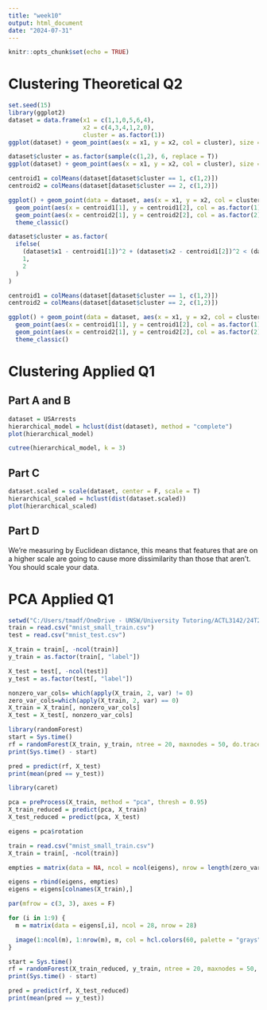 ---
title: "week10"
output: html_document
date: "2024-07-31"
---

```{r setup, include=FALSE}
knitr::opts_chunk$set(echo = TRUE)
```

# Clustering Theoretical Q2

```{r theo_q2}
set.seed(15)
library(ggplot2)
dataset = data.frame(x1 = c(1,1,0,5,6,4),
                     x2 = c(4,3,4,1,2,0),
                     cluster = as.factor(1))
ggplot(dataset) + geom_point(aes(x = x1, y = x2, col = cluster), size = 2.5) + theme_classic()

dataset$cluster = as.factor(sample(c(1,2), 6, replace = T))
ggplot(dataset) + geom_point(aes(x = x1, y = x2, col = cluster), size = 2.5) + theme_classic()

centroid1 = colMeans(dataset[dataset$cluster == 1, c(1,2)])
centroid2 = colMeans(dataset[dataset$cluster == 2, c(1,2)])

ggplot() + geom_point(data = dataset, aes(x = x1, y = x2, col = cluster), size = 2.5) + 
  geom_point(aes(x = centroid1[1], y = centroid1[2], col = as.factor(1)), shape = "x", size = 8) + 
  geom_point(aes(x = centroid2[1], y = centroid2[2], col = as.factor(2)), shape = "x", size = 8) +
  theme_classic()

dataset$cluster = as.factor(
  ifelse(
    (dataset$x1 - centroid1[1])^2 + (dataset$x2 - centroid1[2])^2 < (dataset$x1 - centroid2[1])^2 + (dataset$x2 - centroid2[2])^2,
    1,
    2
  )
)

centroid1 = colMeans(dataset[dataset$cluster == 1, c(1,2)])
centroid2 = colMeans(dataset[dataset$cluster == 2, c(1,2)])

ggplot() + geom_point(data = dataset, aes(x = x1, y = x2, col = cluster), size = 2.5) + 
  geom_point(aes(x = centroid1[1], y = centroid1[2], col = as.factor(1)), shape = "x", size = 8) + 
  geom_point(aes(x = centroid2[1], y = centroid2[2], col = as.factor(2)), shape = "x", size = 8) +
  theme_classic()

```

# Clustering Applied Q1

## Part A and B

```{r clust_app_q1ab}
dataset = USArrests
hierarchical_model = hclust(dist(dataset), method = "complete")
plot(hierarchical_model)

cutree(hierarchical_model, k = 3)
```

## Part C

```{r clust_app_q1c}
dataset.scaled = scale(dataset, center = F, scale = T)
hierarchical_scaled = hclust(dist(dataset.scaled))
plot(hierarchical_scaled)
```

## Part D

We're measuring by Euclidean distance, this means that features that are on a higher scale are going to cause more dissimilarity than those that aren't. You should scale your data.

# PCA Applied Q1

```{r pca_q1}
setwd("C:/Users/tmadf/OneDrive - UNSW/University Tutoring/ACTL3142/24T2 Tutorial Git/week10/")
train = read.csv("mnist_small_train.csv")
test = read.csv("mnist_test.csv")

X_train = train[, -ncol(train)]
y_train = as.factor(train[, "label"])

X_test = test[, -ncol(test)]
y_test = as.factor(test[, "label"])

nonzero_var_cols= which(apply(X_train, 2, var) != 0)
zero_var_cols=which(apply(X_train, 2, var) == 0)
X_train = X_train[, nonzero_var_cols]
X_test = X_test[, nonzero_var_cols]

library(randomForest)
start = Sys.time()
rf = randomForest(X_train, y_train, ntree = 20, maxnodes = 50, do.trace = T)
print(Sys.time() - start)

pred = predict(rf, X_test)
print(mean(pred == y_test))

library(caret)

pca = preProcess(X_train, method = "pca", thresh = 0.95)
X_train_reduced = predict(pca, X_train)
X_test_reduced = predict(pca, X_test)

eigens = pca$rotation

train = read.csv("mnist_small_train.csv")
X_train = train[, -ncol(train)]

empties = matrix(data = NA, ncol = ncol(eigens), nrow = length(zero_var_cols), dimnames = list(names(zero_var_cols), colnames(eigens)))

eigens = rbind(eigens, empties)
eigens = eigens[colnames(X_train),]

par(mfrow = c(3, 3), axes = F)

for (i in 1:9) {
  m = matrix(data = eigens[,i], ncol = 28, nrow = 28)

  image(1:ncol(m), 1:nrow(m), m, col = hcl.colors(60, palette = "grays",rev = T), axes = FALSE)
}

start = Sys.time()
rf = randomForest(X_train_reduced, y_train, ntree = 20, maxnodes = 50, do.trace = T)
print(Sys.time() - start)

pred = predict(rf, X_test_reduced)
print(mean(pred == y_test))
```